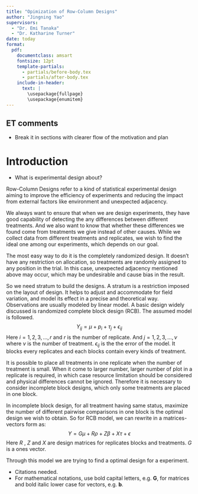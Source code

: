 ```yaml
---
title: "Opimization of Row-Column Designs"
author: "Jingning Yao"
supervisors:
  - "Dr. Emi Tanaka"
  - "Dr. Katharine Turner"
date: today
format: 
  pdf: 
    documentclass: amsart
    fontsize: 12pt
    template-partials:
      - partials/before-body.tex
      - partials/after-body.tex
    include-in-header:
      text: |
        \usepackage{fullpage}
        \usepackage{enumitem}
---
```


## ET comments

- Break it in sections with clearer flow of the motivation and plan 

# Introduction

- What is experimental design about?

Row-Column Designs refer to a kind of statistical experimental design aiming to improve the efficiency of experiments and reducing the impact from external factors like environment and unexpected adjacency.

We always want to ensure that when we are design experiments, they have good capability of detecting the any differences between different treatments. And we also want to know that whether these differences we found come from treatments we give instead of other causes. While we collect data from different treatments and replicates, we wish to find the ideal one among our experiments, which depends on our goal.

The most easy way to do it is the completely randomized design. It doesn't have any restriction on allocation, so treatments are randomly assigned to any position in the trial. In this case, unexpected adjacency mentioned above may occur, which may be undesirable and cause bias in the result.

So we need stratum to build the designs. A stratum is a restriction imposed on the layout of design. It helps to adjust and accommodate for field variation, and model its effect in a precise and theoretical way. Observations are usually modeled by linear model. A basic design widely discussed is randomized complete block design (RCB). The assumed model is followed. 
$$Y_{ij} = \mu + p_i + \tau_j + \epsilon_{ij}$$
Here $i=1,2,3,...,r$ and $r$ is the number of replicate. And $j=1,2,3,...,\nu$ where $\nu$ is the number of treatment. $\epsilon_{ij}$ is the the error of the model. It blocks every replicates and each blocks contain every kinds of treatment.

It is possible to place all treatments in one replicate when the number of treatment is small. When it come to larger number, larger number of plot in a replicate is required, in which case resource limitation should be considered and physical differences cannot be ignored. Therefore it is necessary to consider incomplete block designs, which only some treatments are placed in one block. 

In incomplete block design, for all treatment having same status, maximize the number of different pairwise comparisons in one block is the optimal design we wish to obtain. So for RCB model, we can rewrite in a matrices-vectors form as:
$$Y=G\mu +R\rho+Z\beta+X\tau+\epsilon$$
Here $R$ , $Z$ and $X$ are design matrices for replicates blocks and treatments. $G$ is a ones vector.

Through this model we are trying to find a optimal design for a experiment.


- Citations needed. 
- For mathematical notations, use bold capital letters, e.g. $\textbf{G}$, for matrices and bold italic lower case for vectors, e.g. $\boldsymbol{b}$.
